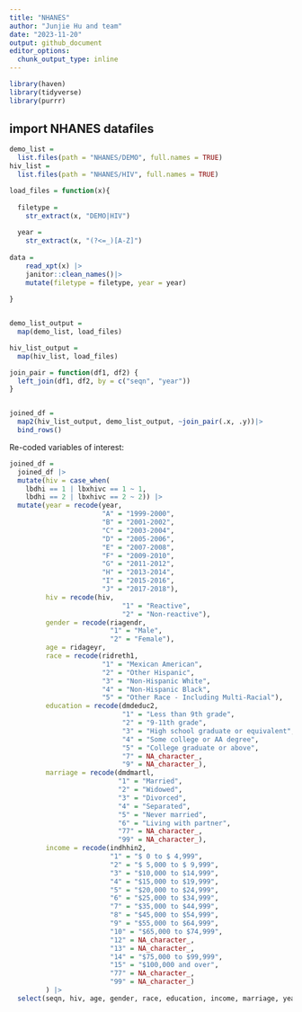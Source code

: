 ```yaml
---
title: "NHANES"
author: "Junjie Hu and team"
date: "2023-11-20"
output: github_document
editor_options: 
  chunk_output_type: inline
---
```


```r
library(haven)
library(tidyverse)
library(purrr)

```

## import NHANES datafiles
```r
demo_list = 
  list.files(path = "NHANES/DEMO", full.names = TRUE) 
hiv_list = 
  list.files(path = "NHANES/HIV", full.names = TRUE) 

load_files = function(x){
  
  filetype =
    str_extract(x, "DEMO|HIV")
  
  year = 
    str_extract(x, "(?<=_)[A-Z]")
  
data = 
    read_xpt(x) |>
    janitor::clean_names()|>
    mutate(filetype = filetype, year = year)
    
}


demo_list_output = 
  map(demo_list, load_files) 

hiv_list_output = 
  map(hiv_list, load_files) 

join_pair = function(df1, df2) {
  left_join(df1, df2, by = c("seqn", "year"))
}


joined_df = 
  map2(hiv_list_output, demo_list_output, ~join_pair(.x, .y))|>
  bind_rows() 

```

Re-coded variables of interest:
```r
joined_df = 
  joined_df |>
  mutate(hiv = case_when(
    lbdhi == 1 | lbxhivc == 1 ~ 1,
    lbdhi == 2 | lbxhivc == 2 ~ 2)) |>
  mutate(year = recode(year, 
                       "A" = "1999-2000",
                       "B" = "2001-2002",
                       "C" = "2003-2004",
                       "D" = "2005-2006",
                       "E" = "2007-2008",
                       "F" = "2009-2010",
                       "G" = "2011-2012",
                       "H" = "2013-2014",
                       "I" = "2015-2016",
                       "J" = "2017-2018"),
         hiv = recode(hiv,
                            "1" = "Reactive",
                            "2" = "Non-reactive"),
         gender = recode(riagendr, 
                         "1" = "Male",
                         "2" = "Female"),
         age = ridageyr,
         race = recode(ridreth1,
                       "1" = "Mexican American",
                       "2" = "Other Hispanic",
                       "3" = "Non-Hispanic White",
                       "4" = "Non-Hispanic Black",
                       "5" = "Other Race - Including Multi-Racial"),
         education = recode(dmdeduc2,
                            "1" = "Less than 9th grade",
                            "2" = "9-11th grade",
                            "3" = "High school graduate or equivalent",
                            "4" = "Some college or AA degree",
                            "5" = "College graduate or above",
                            "7" = NA_character_,
                            "9" = NA_character_),
         marriage = recode(dmdmartl,
                           "1" = "Married", 
                           "2" = "Widowed",
                           "3" = "Divorced",
                           "4" = "Separated",
                           "5" = "Never married",
                           "6" = "Living with partner",
                           "77" = NA_character_,
                           "99" = NA_character_),
         income = recode(indhhin2,
                         "1" = "$ 0 to $ 4,999",
                         "2" = "$ 5,000 to $ 9,999",
                         "3" = "$10,000 to $14,999",
                         "4" = "$15,000 to $19,999",
                         "5" = "$20,000 to $24,999",
                         "6" = "$25,000 to $34,999",
                         "7" = "$35,000 to $44,999",
                         "8" = "$45,000 to $54,999",
                         "9" = "$55,000 to $64,999",
                         "10" = "$65,000 to $74,999",
                         "12" = NA_character_,
                         "13" = NA_character_,
                         "14" = "$75,000 to $99,999",
                         "15" = "$100,000 and over",
                         "77" = NA_character_,
                         "99" = NA_character_)
         ) |>
  select(seqn, hiv, age, gender, race, education, income, marriage, year)
```

